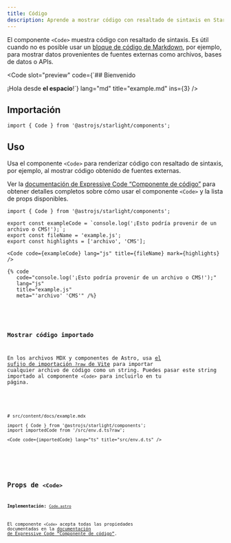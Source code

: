 ```yaml
---
title: Código
description: Aprende a mostrar código con resaltado de sintaxis en Starlight sin bloques de código de Markdown.
---
```



El componente `<Code>` muestra código con resaltado de sintaxis.
Es útil cuando no es posible usar un [bloque de código de Markdown](/es/guides/authoring-content/#bloques-de-código), por ejemplo, para mostrar datos provenientes de fuentes externas como archivos, bases de datos o APIs.


<Preview>

<Code
	slot="preview"
	code={`## Bienvenido

¡Hola desde **el espacio**!`}
lang="md"
title="example.md"
ins={3}
/>

</Preview>

## Importación

```tsx
import { Code } from '@astrojs/starlight/components';
```

## Uso

Usa el componente `<Code>` para renderizar código con resaltado de sintaxis, por ejemplo, al mostrar código obtenido de fuentes externas.

Ver la [documentación de Expressive Code “Componente de código”](https://expressive-code.com/key-features/code-component/) para obtener detalles completos sobre cómo usar el componente `<Code>` y la lista de props disponibles.

<Preview>

```mdx
import { Code } from '@astrojs/starlight/components';

export const exampleCode = `console.log('¡Esto podría provenir de un archivo o CMS!');`;
export const fileName = 'example.js';
export const highlights = ['archivo', 'CMS'];

<Code code={exampleCode} lang="js" title={fileName} mark={highlights} />
```

<Fragment slot="markdoc">

```markdoc
{% code
   code="console.log('¡Esto podría provenir de un archivo o CMS!');"
   lang="js"
   title="example.js"
   meta="'archivo' 'CMS'" /%}
```

</Fragment>


<Code
	slot="preview"
	code={exampleCode}
	lang="js"
	title={fileName}
	mark={highlights}
/>

</Preview>

### Mostrar código importado

En los archivos MDX y componentes de Astro, usa [el sufijo de importación `?raw` de Vite](https://vitejs.dev/guide/assets#importing-asset-as-string) para importar cualquier archivo de código como un string.
Puedes pasar este string importado al componente `<Code>` para incluirlo en tu página.

<Preview>

```mdx "?raw"
# src/content/docs/example.mdx

import { Code } from '@astrojs/starlight/components';
import importedCode from '/src/env.d.ts?raw';

<Code code={importedCode} lang="ts" title="src/env.d.ts" />
```


<Code slot="preview" code={importedCode} lang="ts" title="src/env.d.ts" />

</Preview>

## Props de `<Code>`

**Implementación:** [`Code.astro`](https://github.com/expressive-code/expressive-code/blob/main/packages/astro-expressive-code/components/Code.astro)

El componente `<Code>` acepta todas las propiedades documentadas en la [documentación de Expressive Code “Componente de código”](https://expressive-code.com/key-features/code-component/#available-props).
